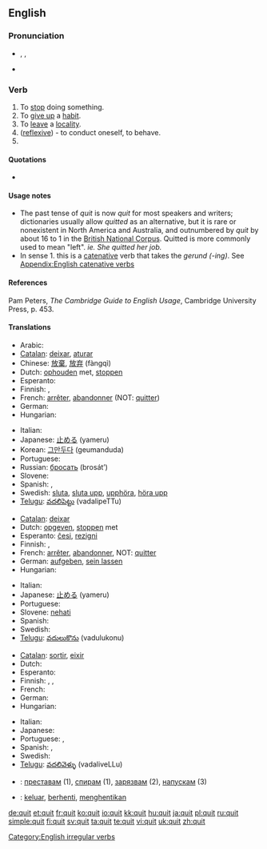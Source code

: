{{also|quít}}
==English==

===Pronunciation===
* {{enPR|kwĭt}}, {{IPA|/kwɪt/}}, {{SAMPA|/kwIt/}}
* {{audio|en-us-quit.ogg|Audio (US)}}

===Verb===
{{en-verb|quits|quitting|'''quit''' ''or'' '''[[quitted]]'''}}

# To [[stop]] doing something.
# To [[give up]] a [[habit]].
# To [[leave]] a [[locality]].
# ([[w:Reflexive verb|reflexive]]) - to conduct oneself, to behave.
# {{past of|[[quit]]}}

====Quotations====
* {{seeCites}}

====Usage notes====
* The past tense of ''quit'' is now ''quit'' for most speakers and writers; dictionaries usually allow ''quitted'' as an alternative, but it is rare or nonexistent in North America and Australia, and outnumbered by ''quit'' by about 16 to 1 in the [http://www.natcorp.ox.ac.uk/ British National Corpus].  Quitted is more commonly used to mean "left". ''ie. She quitted her job.''
* In sense 1. this is a [[catenative]] verb that takes the ''gerund (-ing)''. See [[Appendix:English catenative verbs]]

====References====
Pam Peters, ''The Cambridge Guide to English Usage'', Cambridge University Press, p. 453.

====Translations====
{{trans-top|to stop doing something}}
* Arabic: {{Arab|[[تخلى عن]]}} {{IPAchar|(taxálla ʕan)}}
* [[Catalan]]: [[deixar]], [[aturar]]
* Chinese: [[放棄]], [[放弃]] (fàngqì)
* Dutch: [[ophouden]] met, [[stoppen]]
* Esperanto: {{t-|eo|ĉesi|xs=Esperanto}}
* Finnish: {{t+|fi|lopettaa}}, {{t+|fi|lakata}}
* French: [[arrêter]], [[abandonner]] (NOT: [[quitter]])
* German: {{t+|de|aufhören}}
* Hungarian: {{t+|hu|abbahagy}}
{{trans-mid}}
* Italian: {{t+|it|smettere}}
* Japanese: [[止める]] (yameru)
* Korean: [[그만두다]] (geumanduda)
* Portuguese: {{t+|pt|parar}}
* Russian: [[бросать]] (brosát’)
* Slovene: {{t+|sl|končati}}
* Spanish: {{t+|es|dejar}}, {{t+|es|parar}}
* Swedish: [[sluta]], [[sluta upp]], [[upphöra]], [[höra upp]]
* [[Telugu]]: [[వదలిపెట్టు]] (vadalipeTTu)
{{trans-bottom}}

{{trans-top|to give up a habit}}
* [[Catalan]]: [[deixar]]
* Dutch: [[opgeven]], [[stoppen]] met
* Esperanto: [[ĉesi]], [[rezigni]]
* Finnish: {{t+|fi|luovuttaa}}, {{t+|fi|luopua}}
* French: [[arrêter]], [[abandonner]], NOT: [[quitter]]
* German: [[aufgeben]], [[sein lassen]]
* Hungarian: {{t+|hu|abbahagy}}
{{trans-mid}}
* Italian: {{t+|it|abbandonare}}
* Japanese: [[止める]] (yameru)
* Portuguese: {{t+|pt|desistir}}
* Slovene: [[nehati]]
* Spanish: {{t+|es|dejar}}
* Swedish: {{t+|sv|sluta}}
* [[Telugu]]: [[వదులుకొను]] (vadulukonu)
{{trans-bottom}}

{{trans-top|to leave a locality}}
* [[Catalan]]: [[sortir]], [[eixir]]
* Dutch: {{t+|nl|verlaten}}
* Esperanto: {{t-|eo|forlasi|xs=Esperanto}}
* Finnish: {{t+|fi|lähteä}}, {{t+|fi|poistua}}, {{t+|fi|jättää}}
* French: {{t+|fr|quitter}}
* German: {{t+|de|verlassen}}
* Hungarian: {{t|hu|otthagy}}
{{trans-mid}}
* Italian: {{t+|it|lasciare}}
* Japanese: {{t-|ja|辞める|tr=yameru|sc=Jpan}}
* Portuguese: {{t+|pt|sair}}, {{t+|pt|abandonar}}
* Spanish: {{t+|es|salir}}, {{t+|es|abandonar}}
* Swedish: {{t+|sv|lämna}}
* [[Telugu]]: [[వదలివెళ్ళు]] (vadaliveLLu)
{{trans-bottom}}

{{checktrans-top}}
* {{ttbc|Bulgarian}}: [[преставам]] (1), [[спирам]] (1), [[зарязвам]] (2), [[напускам]] (3)
{{trans-mid}}
* {{ttbc|Indonesian}}: [[keluar]], [[henti|berhenti]], [[henti|menghentikan]]
{{trans-bottom}}

[[Category:English irregular verbs]]

[[de:quit]]
[[et:quit]]
[[fr:quit]]
[[ko:quit]]
[[io:quit]]
[[kk:quit]]
[[hu:quit]]
[[ja:quit]]
[[pl:quit]]
[[ru:quit]]
[[simple:quit]]
[[fi:quit]]
[[sv:quit]]
[[ta:quit]]
[[te:quit]]
[[vi:quit]]
[[uk:quit]]
[[zh:quit]]